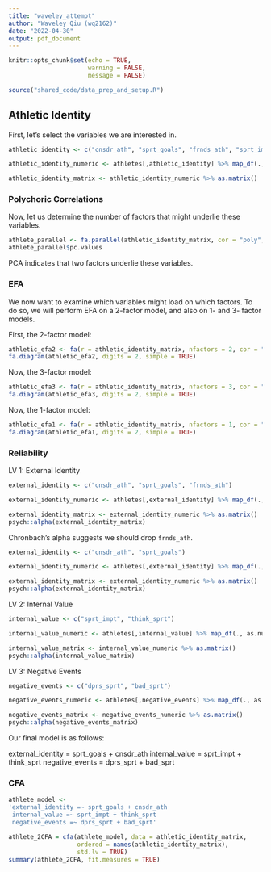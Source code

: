 ```yaml
---
title: "waveley_attempt"
author: "Waveley Qiu (wq2162)"
date: "2022-04-30"
output: pdf_document
---
```


```r
knitr::opts_chunk$set(echo = TRUE, 
                      warning = FALSE, 
                      message = FALSE)

source("shared_code/data_prep_and_setup.R")
```

## Athletic Identity

First, let's select the variables we are interested in.

```r
athletic_identity <- c("cnsdr_ath", "sprt_goals", "frnds_ath", "sprt_impt", "think_sprt", "bad_sprt", "dprs_sprt")

athletic_identity_numeric <- athletes[,athletic_identity] %>% map_df(., as.numeric)

athletic_identity_matrix <- athletic_identity_numeric %>% as.matrix()
```

### Polychoric Correlations

Now, let us determine the number of factors that might underlie these variables.

```r
athlete_parallel <- fa.parallel(athletic_identity_matrix, cor = "poly", fa = "pc")
athlete_parallel$pc.values
```

PCA indicates that two factors underlie these variables.

### EFA

We now want to examine which variables might load on which factors. To do so, we will perform EFA on a 2-factor model, and also on 1- and 3- factor models.

First, the 2-factor model:

```r
athletic_efa2 <- fa(r = athletic_identity_matrix, nfactors = 2, cor = "poly")
fa.diagram(athletic_efa2, digits = 2, simple = TRUE)
```

Now, the 3-factor model:

```r
athletic_efa3 <- fa(r = athletic_identity_matrix, nfactors = 3, cor = "poly")
fa.diagram(athletic_efa3, digits = 2, simple = TRUE)
```

Now, the 1-factor model:

```r
athletic_efa1 <- fa(r = athletic_identity_matrix, nfactors = 1, cor = "poly")
fa.diagram(athletic_efa1, digits = 2, simple = TRUE)
```

### Reliability

LV 1: External Identity

```r
external_identity <- c("cnsdr_ath", "sprt_goals", "frnds_ath")

external_identity_numeric <- athletes[,external_identity] %>% map_df(., as.numeric)

external_identity_matrix <- external_identity_numeric %>% as.matrix()
psych::alpha(external_identity_matrix)
```

Chronbach's alpha suggests we should drop `frnds_ath`.

```r
external_identity <- c("cnsdr_ath", "sprt_goals")

external_identity_numeric <- athletes[,external_identity] %>% map_df(., as.numeric)

external_identity_matrix <- external_identity_numeric %>% as.matrix()
psych::alpha(external_identity_matrix)
```

LV 2: Internal Value

```r
internal_value <- c("sprt_impt", "think_sprt")

internal_value_numeric <- athletes[,internal_value] %>% map_df(., as.numeric)

internal_value_matrix <- internal_value_numeric %>% as.matrix()
psych::alpha(internal_value_matrix)
```

LV 3: Negative Events

```r
negative_events <- c("dprs_sprt", "bad_sprt")

negative_events_numeric <- athletes[,negative_events] %>% map_df(., as.numeric)

negative_events_matrix <- negative_events_numeric %>% as.matrix()
psych::alpha(negative_events_matrix)
```

Our final model is as follows:

external_identity = sprt_goals + cnsdr_ath
internal_value = sprt_impt + think_sprt
negative_events = dprs_sprt + bad_sprt

### CFA

```r
athlete_model <- 
'external_identity =~ sprt_goals + cnsdr_ath
 internal_value =~ sprt_impt + think_sprt
 negative_events =~ dprs_sprt + bad_sprt'

athlete_2CFA = cfa(athlete_model, data = athletic_identity_matrix,
                   ordered = names(athletic_identity_matrix),
                   std.lv = TRUE)
summary(athlete_2CFA, fit.measures = TRUE)
```











